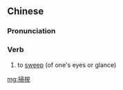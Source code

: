 ==Chinese==
{{zh-forms|s=扫视}}

===Pronunciation===
{{zh-pron
|m=sǎoshì
|c=sou3 si6
|mn=qz,xm,zz:sàu-sī
|cat=v
}}

===Verb===
{{zh-verb}}

# to [[sweep]] (of one's eyes or glance)

[[mg:掃視]]
